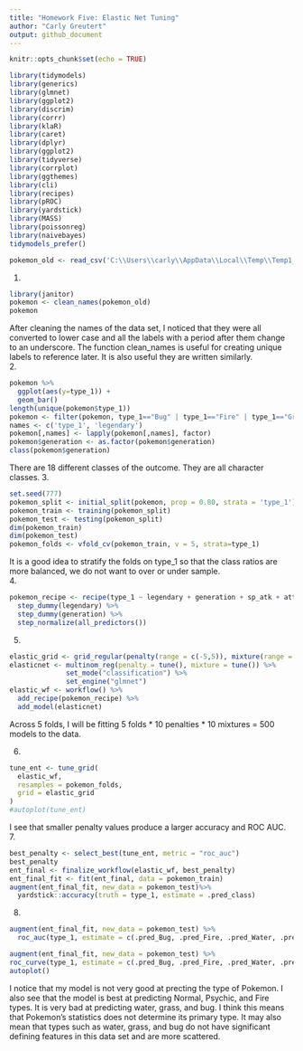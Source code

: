 ```yaml
---
title: "Homework Five: Elastic Net Tuning"
author: "Carly Greutert"
output: github_document
---
```


```r
knitr::opts_chunk$set(echo = TRUE)
```

```r
library(tidymodels)
library(generics)
library(glmnet)
library(ggplot2)
library(discrim)
library(corrr)
library(klaR)
library(caret)
library(dplyr)
library(ggplot2)
library(tidyverse)
library(corrplot)
library(ggthemes)
library(cli)
library(recipes)
library(pROC)
library(yardstick)
library(MASS)
library(poissonreg)
library(naivebayes)
tidymodels_prefer()
```

```r
pokemon_old <- read_csv('C:\\Users\\carly\\AppData\\Local\\Temp\\Temp1_homework-5.zip\\homework-5\\data\\Pokemon.csv')
```

1. 
```r
library(janitor)
pokemon <- clean_names(pokemon_old)
pokemon
```
After cleaning the names of the data set, I noticed that they were all converted to lower case and all the labels with a period after them change to an underscore. The function clean_names is useful for creating unique labels to reference later. It is also useful they are written similarly.                                                                                     
2.
```r
pokemon %>% 
  ggplot(aes(y=type_1)) +
  geom_bar()
length(unique(pokemon$type_1))
pokemon <- filter(pokemon, type_1=="Bug" | type_1=="Fire" | type_1=="Grass" | type_1=="Normal" | type_1=="Water" | type_1=="Psychic")
names <- c('type_1', 'legendary')
pokemon[,names] <- lapply(pokemon[,names], factor)
pokemon$generation <- as.factor(pokemon$generation)
class(pokemon$generation)
```
There are 18 different classes of the outcome. They are all character classes. 
3.
```r
set.seed(777)
pokemon_split <- initial_split(pokemon, prop = 0.80, strata = 'type_1')
pokemon_train <- training(pokemon_split)
pokemon_test <- testing(pokemon_split)
dim(pokemon_train)
dim(pokemon_test)
pokemon_folds <- vfold_cv(pokemon_train, v = 5, strata=type_1)
```
It is a good idea to stratify the folds on type_1 so that the class ratios are more balanced, we do not want to over or under sample.                                                           
4. 
```r
pokemon_recipe <- recipe(type_1 ~ legendary + generation + sp_atk + attack + speed + defense + hp + sp_def, pokemon_train) %>% 
  step_dummy(legendary) %>%
  step_dummy(generation) %>%
  step_normalize(all_predictors())
```

5.
```r
elastic_grid <- grid_regular(penalty(range = c(-5,5)), mixture(range = c(0,1)), levels= 10)
elasticnet <- multinom_reg(penalty = tune(), mixture = tune()) %>%
              set_mode("classification") %>%
              set_engine("glmnet")
elastic_wf <- workflow() %>% 
  add_recipe(pokemon_recipe) %>% 
  add_model(elasticnet)
```
Across 5 folds, I will be fitting 5 folds * 10 penalties * 10 mixtures = 500 models to the data.

6. 
```r
tune_ent <- tune_grid(
  elastic_wf,
  resamples = pokemon_folds, 
  grid = elastic_grid
)
#autoplot(tune_ent)
```

I see that smaller penalty values produce a larger accuracy and ROC AUC.
7.
```r
best_penalty <- select_best(tune_ent, metric = "roc_auc")
best_penalty
ent_final <- finalize_workflow(elastic_wf, best_penalty)
ent_final_fit <- fit(ent_final, data = pokemon_train)
augment(ent_final_fit, new_data = pokemon_test)%>%
  yardstick::accuracy(truth = type_1, estimate = .pred_class)
```
8.
```r
augment(ent_final_fit, new_data = pokemon_test) %>%
  roc_auc(type_1, estimate = c(.pred_Bug, .pred_Fire, .pred_Water, .pred_Grass, .pred_Normal, .pred_Psychic))

augment(ent_final_fit, new_data = pokemon_test) %>%
roc_curve(type_1, estimate = c(.pred_Bug, .pred_Fire, .pred_Water, .pred_Grass, .pred_Normal, .pred_Psychic)) %>%
autoplot()
```

I notice that my model is not very good at precting the type of Pokemon. I also see that the model is best at predicting Normal, Psychic, and Fire types. It is very bad at predicting water, grass, and bug. I think this means that Pokemon's statistics does not determine its primary type. It may also mean that types such as water, grass, and bug do not have significant defining features in this data set and are more scattered. 

